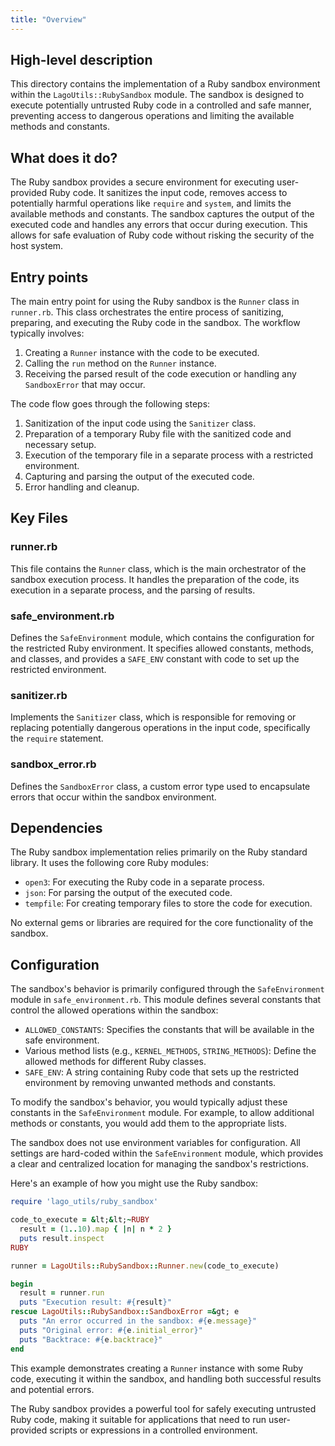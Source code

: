 ```yaml
---
title: "Overview"
---
```


## High-level description
This directory contains the implementation of a Ruby sandbox environment within the `LagoUtils::RubySandbox` module. The sandbox is designed to execute potentially untrusted Ruby code in a controlled and safe manner, preventing access to dangerous operations and limiting the available methods and constants.

## What does it do?
The Ruby sandbox provides a secure environment for executing user-provided Ruby code. It sanitizes the input code, removes access to potentially harmful operations like `require` and `system`, and limits the available methods and constants. The sandbox captures the output of the executed code and handles any errors that occur during execution. This allows for safe evaluation of Ruby code without risking the security of the host system.

## Entry points
The main entry point for using the Ruby sandbox is the `Runner` class in `runner.rb`. This class orchestrates the entire process of sanitizing, preparing, and executing the Ruby code in the sandbox. The workflow typically involves:

1. Creating a `Runner` instance with the code to be executed.
2. Calling the `run` method on the `Runner` instance.
3. Receiving the parsed result of the code execution or handling any `SandboxError` that may occur.

The code flow goes through the following steps:
1. Sanitization of the input code using the `Sanitizer` class.
2. Preparation of a temporary Ruby file with the sanitized code and necessary setup.
3. Execution of the temporary file in a separate process with a restricted environment.
4. Capturing and parsing the output of the executed code.
5. Error handling and cleanup.

## Key Files

### runner.rb
This file contains the `Runner` class, which is the main orchestrator of the sandbox execution process. It handles the preparation of the code, its execution in a separate process, and the parsing of results.

### safe_environment.rb
Defines the `SafeEnvironment` module, which contains the configuration for the restricted Ruby environment. It specifies allowed constants, methods, and classes, and provides a `SAFE_ENV` constant with code to set up the restricted environment.

### sanitizer.rb
Implements the `Sanitizer` class, which is responsible for removing or replacing potentially dangerous operations in the input code, specifically the `require` statement.

### sandbox_error.rb
Defines the `SandboxError` class, a custom error type used to encapsulate errors that occur within the sandbox environment.

## Dependencies
The Ruby sandbox implementation relies primarily on the Ruby standard library. It uses the following core Ruby modules:

- `open3`: For executing the Ruby code in a separate process.
- `json`: For parsing the output of the executed code.
- `tempfile`: For creating temporary files to store the code for execution.

No external gems or libraries are required for the core functionality of the sandbox.

## Configuration
The sandbox's behavior is primarily configured through the `SafeEnvironment` module in `safe_environment.rb`. This module defines several constants that control the allowed operations within the sandbox:

- `ALLOWED_CONSTANTS`: Specifies the constants that will be available in the safe environment.
- Various method lists (e.g., `KERNEL_METHODS`, `STRING_METHODS`): Define the allowed methods for different Ruby classes.
- `SAFE_ENV`: A string containing Ruby code that sets up the restricted environment by removing unwanted methods and constants.

To modify the sandbox's behavior, you would typically adjust these constants in the `SafeEnvironment` module. For example, to allow additional methods or constants, you would add them to the appropriate lists.

The sandbox does not use environment variables for configuration. All settings are hard-coded within the `SafeEnvironment` module, which provides a clear and centralized location for managing the sandbox's restrictions.

Here's an example of how you might use the Ruby sandbox:

```ruby
require 'lago_utils/ruby_sandbox'

code_to_execute = &lt;&lt;~RUBY
  result = (1..10).map { |n| n * 2 }
  puts result.inspect
RUBY

runner = LagoUtils::RubySandbox::Runner.new(code_to_execute)

begin
  result = runner.run
  puts "Execution result: #{result}"
rescue LagoUtils::RubySandbox::SandboxError =&gt; e
  puts "An error occurred in the sandbox: #{e.message}"
  puts "Original error: #{e.initial_error}"
  puts "Backtrace: #{e.backtrace}"
end
```

This example demonstrates creating a `Runner` instance with some Ruby code, executing it within the sandbox, and handling both successful results and potential errors.

The Ruby sandbox provides a powerful tool for safely executing untrusted Ruby code, making it suitable for applications that need to run user-provided scripts or expressions in a controlled environment.
